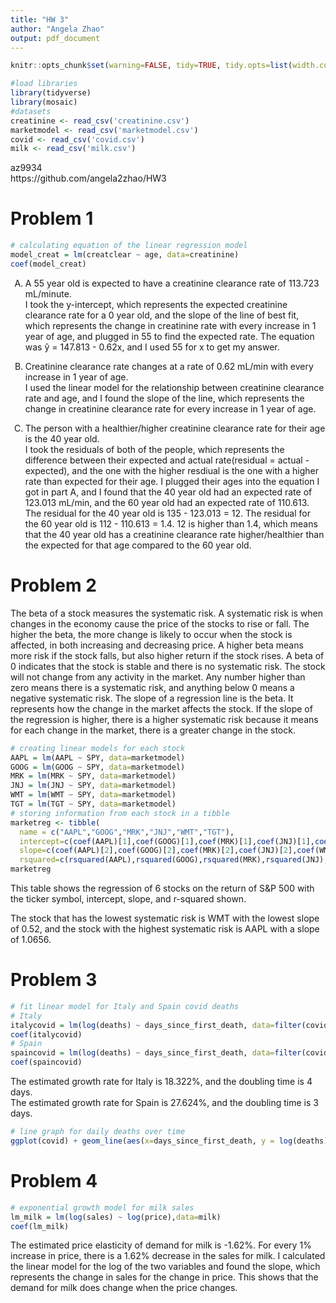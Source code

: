 ```yaml
---
title: "HW 3"
author: "Angela Zhao"
output: pdf_document
---
```


```r
knitr::opts_chunk$set(warning=FALSE, tidy=TRUE, tidy.opts=list(width.cutoff=60))
```

```r
#load libraries
library(tidyverse)
library(mosaic)
#datasets
creatinine <- read_csv('creatinine.csv')
marketmodel <- read_csv('marketmodel.csv')
covid <- read_csv('covid.csv')
milk <- read_csv('milk.csv')
```

az9934  
https://github.com/angela2zhao/HW3

# **Problem 1**

```r
# calculating equation of the linear regression model
model_creat = lm(creatclear ~ age, data=creatinine)
coef(model_creat)
```

A) A 55 year old is expected to have a creatinine clearance rate of 113.723 mL/minute.  
I took the y-intercept, which represents the expected creatinine clearance rate for a 0 year old, and the slope of the line of best fit, which represents the change in creatinine rate with every increase in 1 year of age, and plugged in 55 to find the expected rate. The equation was ŷ = 147.813 - 0.62x, and I used 55 for x to get my answer.
 
B) Creatinine clearance rate changes at a rate of 0.62 mL/min with every increase in 1 year of age.  
I used the linear model for the relationship between creatinine clearance rate and age, and I found the slope of the line, which represents the change in creatinine clearance rate for every increase in 1 year of age.

C) The person with a healthier/higher creatinine clearance rate for their age is the 40 year old.  
I took the residuals of both of the people, which represents the difference between their expected and actual rate(residual = actual - expected), and the one with the higher resdiual is the one with a higher rate than expected for their age. I plugged their ages into the equation I got in part A, and I found that the 40 year old had an expected rate of 123.013 mL/min, and the 60 year old had an expected rate of 110.613. The residual for the 40 year old is 135 - 123.013 = 12. The residual for the 60 year old is 112 - 110.613 = 1.4. 12 is higher than 1.4, which means that the 40 year old has a creatinine clearance rate higher/healthier than the expected for that age compared to the 60 year old. 

\newpage
# **Problem 2**

The beta of a stock measures the systematic risk. A systematic risk is when changes in the economy cause the price of the stocks to rise or fall. The higher the beta, the more change is likely to occur when the stock is affected, in both increasing and decreasing price. A higher beta means more risk if the stock falls, but also higher return if the stock rises. A beta of 0 indicates that the stock is stable and there is no systematic risk. The stock will not change from any activity in the market. Any number higher than zero means there is a systematic risk, and anything below 0 means a negative systematic risk. The slope of a regression line is the beta. It represents how the change in the market affects the stock. If the slope of the regression is higher, there is a higher systematic risk because it means for each change in the market, there is a greater change in the stock.

```r
# creating linear models for each stock
AAPL = lm(AAPL ~ SPY, data=marketmodel)
GOOG = lm(GOOG ~ SPY, data=marketmodel)
MRK = lm(MRK ~ SPY, data=marketmodel)
JNJ = lm(JNJ ~ SPY, data=marketmodel)
WMT = lm(WMT ~ SPY, data=marketmodel)
TGT = lm(TGT ~ SPY, data=marketmodel)
# storing information from each stock in a tibble
marketreg <- tibble(
  name = c("AAPL","GOOG","MRK","JNJ","WMT","TGT"),
  intercept=c(coef(AAPL)[1],coef(GOOG)[1],coef(MRK)[1],coef(JNJ)[1],coef(WMT)[1],coef(TGT)[1]),
  slope=c(coef(AAPL)[2],coef(GOOG)[2],coef(MRK)[2],coef(JNJ)[2],coef(WMT)[2],coef(TGT)[2]),
  rsquared=c(rsquared(AAPL),rsquared(GOOG),rsquared(MRK),rsquared(JNJ),rsquared(WMT),rsquared(TGT)))
marketreg
```

This table shows the regression of 6 stocks on the return of S&P 500 with the ticker symbol, intercept, slope, and r-squared shown.  

The stock that has the lowest systematic risk is WMT with the lowest slope of 0.52, and the stock with the highest systematic risk is AAPL with a slope of 1.0656. 

\newpage
# **Problem 3**

```r
# fit linear model for Italy and Spain covid deaths
# Italy
italycovid = lm(log(deaths) ~ days_since_first_death, data=filter(covid,country=="Italy"))
coef(italycovid)
# Spain
spaincovid = lm(log(deaths) ~ days_since_first_death, data=filter(covid,country=="Spain"))
coef(spaincovid)
```

The estimated growth rate for Italy is 18.322%, and the doubling time is 4 days.   
The estimated growth rate for Spain is 27.624%, and the doubling time is 3 days. 
\

```r
# line graph for daily deaths over time
ggplot(covid) + geom_line(aes(x=days_since_first_death, y = log(deaths),color=country)) + labs(title="Covid Deaths Over Days Since First Death in Italy and Spain",x="Days Since First Death")
```

\newpage
# **Problem 4**

```r
# exponential growth model for milk sales 
lm_milk = lm(log(sales) ~ log(price),data=milk)
coef(lm_milk)
```

The estimated price elasticity of demand for milk is -1.62%. For every 1% increase in price, there is a 1.62% decrease in the sales for milk. I calculated the linear model for the log of the two variables and found the slope, which represents the change in sales for the change in price. This shows that the demand for milk does change when the price changes. 